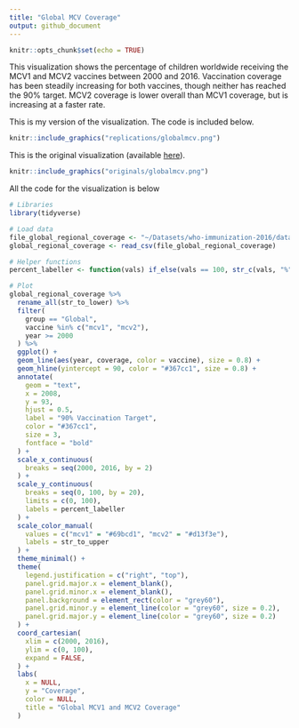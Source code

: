 ```yaml
---
title: "Global MCV Coverage"
output: github_document
---
```


```r
knitr::opts_chunk$set(echo = TRUE)
```

This visualization shows the percentage of children worldwide receiving the MCV1 and MCV2 vaccines between 2000 and 2016. Vaccination coverage has been steadily increasing for both vaccines, though neither has reached the 90% target. MCV2 coverage is lower overall than MCV1 coverage, but is increasing at a faster rate.

This is my version of the visualization. The code is included below.
```r
knitr::include_graphics("replications/globalmcv.png")
```

This is the original visualization (available [here](http://www.who.int/immunization/monitoring_surveillance/who-immuniz.pdf?ua=1)).
```r
knitr::include_graphics("originals/globalmcv.png")
```

All the code for the visualization is below

```r
# Libraries
library(tidyverse)

# Load data
file_global_regional_coverage <- "~/Datasets/who-immunization-2016/data/global_regional_coverage.csv"
global_regional_coverage <- read_csv(file_global_regional_coverage)

# Helper functions
percent_labeller <- function(vals) if_else(vals == 100, str_c(vals, "%"), str_c(vals))

# Plot
global_regional_coverage %>% 
  rename_all(str_to_lower) %>% 
  filter(
    group == "Global",
    vaccine %in% c("mcv1", "mcv2"),
    year >= 2000
  ) %>% 
  ggplot() +
  geom_line(aes(year, coverage, color = vaccine), size = 0.8) +
  geom_hline(yintercept = 90, color = "#367cc1", size = 0.8) +
  annotate(
    geom = "text",
    x = 2008, 
    y = 93, 
    hjust = 0.5, 
    label = "90% Vaccination Target", 
    color = "#367cc1",
    size = 3,
    fontface = "bold"
  ) +
  scale_x_continuous(
    breaks = seq(2000, 2016, by = 2)
  ) +
  scale_y_continuous(
    breaks = seq(0, 100, by = 20),
    limits = c(0, 100),
    labels = percent_labeller
  ) +
  scale_color_manual(
    values = c("mcv1" = "#69bcd1", "mcv2" = "#d13f3e"),
    labels = str_to_upper
  ) +
  theme_minimal() +
  theme(
    legend.justification = c("right", "top"),
    panel.grid.major.x = element_blank(),
    panel.grid.minor.x = element_blank(),
    panel.background = element_rect(color = "grey60"),
    panel.grid.minor.y = element_line(color = "grey60", size = 0.2),
    panel.grid.major.y = element_line(color = "grey60", size = 0.2)
  ) +
  coord_cartesian(
    xlim = c(2000, 2016), 
    ylim = c(0, 100), 
    expand = FALSE,
  ) +
  labs(
    x = NULL,
    y = "Coverage",
    color = NULL,
    title = "Global MCV1 and MCV2 Coverage"
  )
```